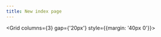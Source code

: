 ```yaml
---
title: New index page
---
```



<Hero/>



<Grid columns={3} gap={'20px'} style={{margin: '40px 0'}}>

  <Cell width={1}>
     <FeatureCard
        title="Living documentation"
        subtitle="With Bridge, you can easily create living design system documentation together as a team. Design guidelines, visual language, styleguides, pattern libraries, and your processes — all get represented."
        />
  </Cell>

  <Cell width={1}>
     <FeatureCard
        title="Friendly environment"
        subtitle="Bridge offers a friendly environment and familiar interface for designers, developers, and other specialists. Edit your documentation via our interface with great UX or directly in its code source."
        />
  </Cell>

  <Cell width={1}>
    <FeatureCard
        title="Integration with tools"
        subtitle="Integration with the most popular design and development tools ensures no double work and the most reuse. Our goal is seamless documenting process while designing and developing the actual product."
        />
  </Cell>

  <Cell width={1}>
    <FeatureCard
        title="Full control over sources"
        subtitle="Bridge helps you to edit and maintain but you own the source code, it is hosted in your repository to which you have full access and control."
        />
  </Cell>

  <Cell width={1}>
    <FeatureCard
        title="No monkey job"
        subtitle="We take care of all the needed routines and automations. You get living code, tools integrations, version control, and releases. All working bu default or customizable via a human-friendly interface."
        />
  </Cell>

  <Cell width={1}>
    <FeatureCard
        title="Custom structure"
        subtitle="A library of use cases offers you to choose the most suitable structure for your brand, design and documentation website. And you can customize it."
        />
  </Cell>

  <Cell width={1}>
    <FeatureCard
        title="Rich features for free"
        subtitle="Bridge keeps the most desired features free. We architect the solution so that you can stay on the free plan as long as possible."
        />
  </Cell>

  <Cell width={1}>
    <FeatureCard
        title="Affordable plans"
        subtitle="We carefully analyzed the pricing models of existing solutions to be able to offer you better options for less money."
        />
  </Cell>

  <Cell width={1}>
    <FeatureCard
        title="Scale with your needs"
        subtitle="With Bridge, you only need to pay for the selected features. Drop off everything you don't need and fit the budget."
        />
  </Cell>

</Grid>
